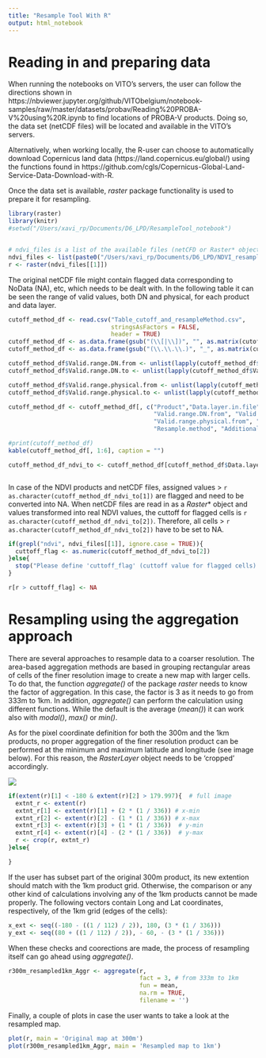 ```yaml
---
title: "Resample Tool With R"
output: html_notebook
---
```


# Reading in and preparing data 

When running the notebooks on VITO’s servers, the user can follow the directions shown in 
https://nbviewer.jupyter.org/github/VITObelgium/notebook-samples/raw/master/datasets/probav/Reading%20PROBA-V%20using%20R.ipynb to find locations of PROBA-V products. Doing so, the data set (netCDF files) will be located and available in the VITO's servers.

Alternatively, when working locally, the R-user can choose to automatically download Copernicus land data (https://land.copernicus.eu/global/) using the functions found in https://github.com/cgls/Copernicus-Global-Land-Service-Data-Download-with-R. 

Once the data set is available, *raster* package functionality is used to prepare it for resampling. 

```r
library(raster)
library(knitr)
#setwd("/Users/xavi_rp/Documents/D6_LPD/ResampleTool_notebook")


# ndvi_files is a list of the available files (netCFD or Raster* objects)
ndvi_files <- list(paste0("/Users/xavi_rp/Documents/D6_LPD/NDVI_resample", "/ndvi300m_Cat.tif"))
r <- raster(ndvi_files[[1]])

```


The original netCDF file might contain flagged data corresponding to NoData (NA), etc, which needs to be dealt with. In the following table it can be seen the range of valid values, both DN and physical, for each product and data layer.

```r
cutoff_method_df <- read.csv("Table_cutoff_and_resampleMethod.csv",
                             stringsAsFactors = FALSE,
                             header = TRUE)
cutoff_method_df <- as.data.frame(gsub("(\\[|\\])", "", as.matrix(cutoff_method_df)))
cutoff_method_df <- as.data.frame(gsub("(\\.\\.\\.)", "_", as.matrix(cutoff_method_df)))

cutoff_method_df$Valid.range.DN.from <- unlist(lapply(cutoff_method_df$Valid.range.DN, function(x) unlist(strsplit(as.character(x), "_"))[[1]]))
cutoff_method_df$Valid.range.DN.to <- unlist(lapply(cutoff_method_df$Valid.range.DN, function(x) unlist(strsplit(as.character(x), "_"))[[2]]))

cutoff_method_df$Valid.range.physical.from <- unlist(lapply(cutoff_method_df$Valid.range.physical, function(x) unlist(strsplit(as.character(x), "_"))[[1]]))
cutoff_method_df$Valid.range.physical.to <- unlist(lapply(cutoff_method_df$Valid.range.physical, function(x) unlist(strsplit(as.character(x), "_"))[[2]]))

cutoff_method_df <- cutoff_method_df[, c("Product","Data.layer.in.file",
                                         "Valid.range.DN.from", "Valid.range.DN.to",
                                         "Valid.range.physical.from", "Valid.range.physical.to",
                                         "Resample.method", "Additional.cutoff")]

#print(cutoff_method_df)
kable(cutoff_method_df[, 1:6], caption = "")

cutoff_method_df_ndvi_to <- cutoff_method_df[cutoff_method_df$Data.layer.in.file == "NDVI", c(4, 6)]
```
```r

```


In case of the NDVI products and netCDF files, assigned values > `r as.character(cutoff_method_df_ndvi_to[1])` are flagged and need to be converted into NA. When netCDF files are read in as a *Raster*\* object and values transformed into real NDVI values, the cuttoff for flagged cells is `r as.character(cutoff_method_df_ndvi_to[2])`. Therefore, all cells > `r as.character(cutoff_method_df_ndvi_to[2])` have to be set to NA.



```r
if(grepl("ndvi", ndvi_files[[1]], ignore.case = TRUE)){
  cuttoff_flag <- as.numeric(cutoff_method_df_ndvi_to[2])
}else{
  stop("Please define 'cuttoff_flag' (cuttoff value for flagged cells) for the Raster* object")
}

r[r > cuttoff_flag] <- NA

```



# Resampling using the aggregation approach

There are several approaches to resample data to a coarser resolution. The area-based aggregation methods are based in grouping rectangular areas of cells of the finer resolution image to create a new map with larger cells. To do that, the function *aggregate()* of the package *raster* needs to know the factor of aggregation. In this case, the factor is 3 as it needs to go from 333m to 1km. In addition, *aggregate()* can perform the calculation using different functions. While the default is the average (*mean()*) it can work also with *modal()*, *max()* or *min()*.

As for the pixel coordinate definition for both the 300m and the 1km products, no proper aggregation of the finer resolution product can be performed at the minimum and maximum latitude and longitude (see image below). For this reason, the *RasterLayer* object needs to be 'cropped' accordingly.

![](Pixel_centre_example_CGLS.png)



```r
if(extent(r)[1] < -180 & extent(r)[2] > 179.997){  # full image
  extnt_r <- extent(r)
  extnt_r[1] <- extent(r)[1] + (2 * (1 / 336)) # x-min
  extnt_r[2] <- extent(r)[2] - (1 * (1 / 336)) # x-max
  extnt_r[3] <- extent(r)[3] + (1 * (1 / 336))  # y-min
  extnt_r[4] <- extent(r)[4] - (2 * (1 / 336))  # y-max
  r <- crop(r, extnt_r)
}else{

}

```


If the user has subset part of the original 300m product, its new extention should match with the 1km product grid. Otherwise, the comparison or any other kind of calculations involving any of the 1km products cannot be made properly. The following vectors contain Long and Lat coordinates, respectively, of the 1km grid (edges of the cells):

```r

x_ext <- seq((-180 - ((1 / 112) / 2)), 180, (3 * (1 / 336)))
y_ext <- seq((80 + ((1 / 112) / 2)), - 60, - (3 * (1 / 336)))

```



When these checks and coorections are made, the process of resampling itself can go ahead using *aggregate()*.

```r
r300m_resampled1km_Aggr <- aggregate(r,
                                     fact = 3, # from 333m to 1km  
                                     fun = mean, 
                                     na.rm = TRUE, 
                                     filename = '')

```



Finally, a couple of plots in case the user wants to take a look at the resampled map.

```r
plot(r, main = 'Original map at 300m')
plot(r300m_resampled1km_Aggr, main = 'Resampled map to 1km')
```


